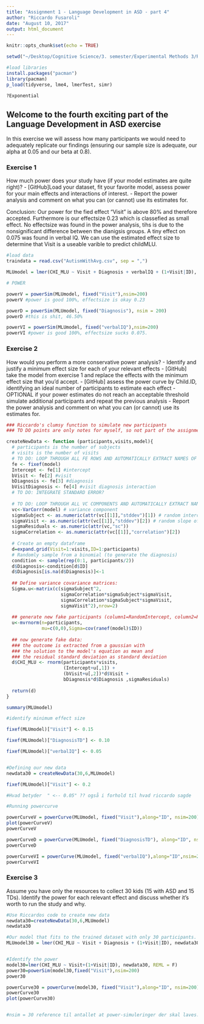 ```yaml
---
title: "Assignment 1 - Language Development in ASD - part 4"
author: "Riccardo Fusaroli"
date: "August 10, 2017"
output: html_document
---
```


```r
knitr::opts_chunk$set(echo = TRUE)

setwd("~/Desktop/Cognitive Science/3. semester/Experimental Methods 3/Rstudio/Assignment-4")

#load libraries
install.packages("pacman")
library(pacman)
p_load(tidyverse, lme4, lmerTest, simr)

?Exponential

```

## Welcome to the fourth exciting part of the Language Development in ASD exercise

In this exercise we will assess how many participants we would need to adequately replicate our findings (ensuring our sample size is adequate, our alpha at 0.05 and our beta at 0.8).

### Exercise 1

How much power does your study have (if your model estimates are quite right)?
- [GitHub]Load your dataset, fit your favorite model, assess power for your main effects and interactions of interest.
- Report the power analysis and comment on what you can (or cannot) use its estimates for.

Conclusion: Our power for the fied effect "Visit" is above 80% and therefore accepted. Furthermore is our effectsize 0.23 which is classefied as small effect. No effectsize was found in the power analysis, tihs is due to the nonsignificant difference between the dianigsis groups. A tiny effect on 0.075 was found in verbal IQ. We can use the estimated effect size to determine that Visit is a useable varible to predict childMLU. 

```r

#load data
traindata = read.csv("AutismWithAvg.csv", sep = ",")

MLUmodel = lmer(CHI_MLU ~ Visit + Diagnosis + verbalIQ + (1+Visit|ID), traindata, REML = F)

# POWER 

powerV = powerSim(MLUmodel, fixed("Visit"),nsim=200)
powerV #power is good 100%, effectsize is okay 0.23

powerD = powerSim(MLUmodel, fixed("Diagnosis"), nsim = 200)
powerD #this is shit, 46.50%

powerVI = powerSim(MLUmodel, fixed("verbalIQ"),nsim=200)
powerVI #power is good 100%, effectsize sucks 0.075. 

```

### Exercise 2

How would you perform a more conservative power analysis?
- Identify and justify a minimum effect size for each of your relevant effects
- [GitHub] take the model from exercise 1 and replace the effects with the minimum effect size that you'd accept.
- [GitHub] assess the power curve by Child.ID, identifying an ideal number of participants to estimate each effect
- OPTIONAL if your power estimates do not reach an acceptable threshold simulate additional participants and repeat the previous analysis
- Report the power analysis and comment on what you can (or cannot) use its estimates for.

```r

### Riccardo's clumsy function to simulate new participants
### TO DO points are only notes for myself, so not part of the assignment

createNewData <- function (participants,visits,model){
  # participants is the number of subjects
  # visits is the number of visits
  # TO DO: LOOP THROUGH ALL FE ROWS AND AUTOMATICALLY EXTRACT NAMES OF FIXED EFFECTS AND ESTIMATES
  fe <- fixef(model)
  Intercept <- fe[1] #intercept
  bVisit <- fe[2] #visit
  bDiagnosis <- fe[3] #diagnosis
  bVisitDiagnosis <- fe[4] #visit diagnosis interaction
  # TO DO: INTEGRATE STANDARD ERROR?
  
  # TO DO: LOOP THROUGH ALL VC COMPONENTS AND AUTOMATICALLY EXTRACT NAMES OF EFFECTS AND ESTIMATES
  vc<-VarCorr(model) # variance component
  sigmaSubject <- as.numeric(attr(vc[[1]],"stddev")[1]) # random intercept by subject
  sigmaVisit <- as.numeric(attr(vc[[1]],"stddev")[2]) # random slope of visit over subject
  sigmaResiduals <- as.numeric(attr(vc,"sc"))
  sigmaCorrelation <- as.numeric(attr(vc[[1]],"correlation")[2])
  
  # Create an empty dataframe
  d=expand.grid(Visit=1:visits,ID=1:participants)
  # Randomly sample from a binomial (to generate the diagnosis)
  condition <- sample(rep(0:1, participants/2))
  d$Diagnosis<-condition[d$ID]
  d$Diagnosis[is.na(d$Diagnosis)]<-1
  
  ## Define variance covariance matrices:
  Sigma.u<-matrix(c(sigmaSubject^2,
                    sigmaCorrelation*sigmaSubject*sigmaVisit,
                    sigmaCorrelation*sigmaSubject*sigmaVisit,
                    sigmaVisit^2),nrow=2)
  
  ## generate new fake participants (column1=RandomIntercept, column2=RandomSlope)
  u<-mvrnorm(n=participants,
             mu=c(0,0),Sigma=cov(ranef(model)$ID))
  
  ## now generate fake data:
  ### the outcome is extracted from a gaussian with
  ### the solution to the model's equation as mean and
  ### the residual standard deviation as standard deviation 
  d$CHI_MLU <- rnorm(participants*visits,
                     (Intercept+u[,1]) +
                     (bVisit+u[,2])*d$Visit + 
                     bDiagnosis*d$Diagnosis ,sigmaResiduals)  
  
  return(d)
}

summary(MLUmodel)

#identify minimum effect size

fixef(MLUmodel)["Visit"] <- 0.15

fixef(MLUmodel)["DiagnosisTD"] <- 0.10

fixef(MLUmodel)["verbalIQ"] <- 0.05


#Defining our new data
newdata30 = createNewData(30,6,MLUmodel)

fixef(MLUmodel)["Visit"] <- 0.2

#Hvad betyder  " <-- 0.05" ?? også i forhold til hvad riccardo sagde

#Running powercurve

powerCurveV = powerCurve(MLUmodel, fixed("Visit"),along="ID", nsim=200)
plot(powerCurveV)
powerCurveV

powerCurveD = powerCurve(MLUmodel, fixed("DiagnosisTD"), along="ID", nsim=200)
powerCurveD

powerCurveVI = powerCurve(MLUmodel, fixed("verbalIQ"),along="ID",nsim=200)
powerCurveVI 

```


### Exercise 3

Assume you have only the resources to collect 30 kids (15 with ASD and 15 TDs). Identify the power for each relevant effect and discuss whether it's worth to run the study and why.


```r
#Use Riccardos code to create new data
newdata30=createNewData(30,6,MLUmodel)
newdata30

#Our model that fits to the trained dataset with only 30 participants. 
MLUmodel30 = lmer(CHI_MLU ~ Visit + Diagnosis + (1+Visit|ID), newdata30, REML = F)


#Identify the power
model30=lmer(CHI_MLU ~ Visit+(1+Visit|ID), newdata30, REML = F)
power30=powerSim(model30,fixed("Visit"),nsim=200)
power30

powerCurve30 = powerCurve(model30, fixed("Visit"),along="ID", nsim=200)
powerCurve30
plot(powerCurve30)


#nsim = 30 reference til antallet at power-simuleringer der skal laves. Altså, nsim = 30 henfører til at power estimeres ud fra 30 simuleringer af dataen, og dermed ikke simulering af 30 personer.

```

